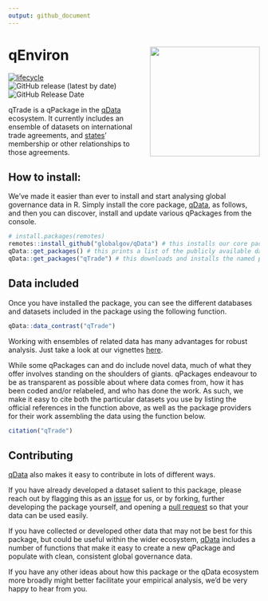 ```yaml
---
output: github_document
---
```

# qEnviron <img src="inst/qTradeLogoContainerTextureSimple.png" align="right" width="220"/>

<!-- badges: start -->
[![lifecycle](https://img.shields.io/badge/lifecycle-experimental-orange.svg)](https://www.tidyverse.org/lifecycle/#experimental)
![GitHub release (latest by date)](https://img.shields.io/github/v/release/globalgov/qTrade)
![GitHub Release Date](https://img.shields.io/github/release-date/globalgov/qTrade)
<!-- badges: end -->

qTrade is a qPackage in the [qData](https://github.com/globalgov/qData) ecosystem.
It currently includes an ensemble of datasets on international trade agreements,
and [states](https://github.com/globalgov/qStates)' membership or other relationships to those agreements.

## How to install:
We’ve made it easier than ever to install and start analysing global governance data in R. 
Simply install the core package, [qData](https://github.com/globalgov/qData), as follows, 
and then you can discover, install and update various qPackages from the console.

```r
# install.packages(remotes)
remotes::install_github("globalgov/qData") # this installs our core package, the only one you need to do independently
qData::get_packages() # this prints a list of the publicly available data packages currently available
qData::get_packages("qTrade") # this downloads and installs the named package
```

## Data included

Once you have installed the package, you can see the different databases and datasets included in the package using the following function.

```r
qData::data_contrast("qTrade")
```

Working with ensembles of related data has many advantages for robust
analysis. Just take a look at our vignettes [here](https://globalgov.github.io/qData/articles/user.html).

While some qPackages can and do include novel data, 
much of what they offer involves standing on the shoulders of giants. 
qPackages endeavour to be as transparent as possible about where data comes from, 
how it has been coded and/or relabeled, and who has done the work. 
As such, we make it easy to cite both the particular datasets you use 
by listing the official references in the function above, 
as well as the package providers for their work assembling the data 
using the function below.

``` r
citation("qTrade")
```

## Contributing

[qData](https://github.com/globalgov/qData) also makes it easy to
contribute in lots of different ways.

If you have already developed a dataset salient to this package, please
reach out by flagging this as an
[issue](https://github.com/globalgov/qTrade/issues) for us, or by
forking, further developing the package yourself, and opening a [pull
request](https://github.com/globalgov/qTrade/pulls) so that your data
can be used easily.

If you have collected or developed other data that may not be best for
this package, but could be useful within the wider ecosystem,
[qData](https://github.com/globalgov/qData) includes a number of
functions that make it easy to create a new qPackage and populate with
clean, consistent global governance data.

If you have any other ideas about how this package or the qData ecosystem more broadly
might better facilitate your empirical analysis, we'd be very happy to hear from you.

